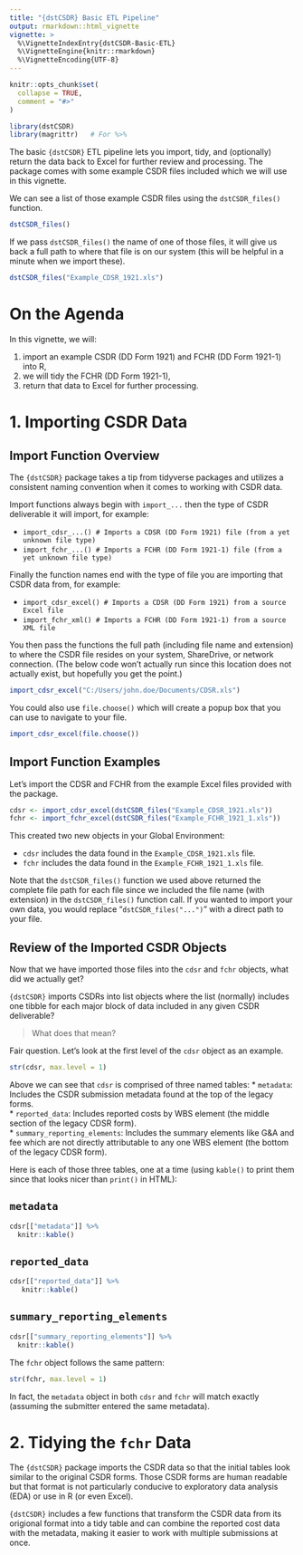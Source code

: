 ```yaml
---
title: "{dstCSDR} Basic ETL Pipeline"
output: rmarkdown::html_vignette
vignette: >
  %\VignetteIndexEntry{dstCSDR-Basic-ETL}
  %\VignetteEngine{knitr::rmarkdown}
  %\VignetteEncoding{UTF-8}
---
```


```r
knitr::opts_chunk$set(
  collapse = TRUE,
  comment = "#>"
)
```

```r
library(dstCSDR)
library(magrittr)   # For %>% 
```

The basic `{dstCSDR}` ETL pipeline lets you import, tidy, and (optionally) return the data back to Excel for further review and processing.  The package comes with some example CSDR files included which we will use in this vignette.  

We can see a list of those example CSDR files using the `dstCSDR_files()` function.

```r
dstCSDR_files()
```

If we pass `dstCSDR_files()` the name of one of those files, it will give us back a full path to where that file is on our system (this will be helpful in a minute when we import these).  

```r
dstCSDR_files("Example_CDSR_1921.xls")
```

# On the Agenda

In this vignette, we will:  

1.  import an example CSDR (DD Form 1921) and FCHR (DD Form 1921-1) into R,  
2.  we will tidy the FCHR (DD Form 1921-1),  
3.  return that data to Excel for further processing.

# 1. Importing CSDR Data

## Import Function Overview

The `{dstCSDR}` package takes a tip from tidyverse packages and utilizes a consistent naming convention when it comes to working with CSDR data.  

Import functions always begin with `import_...` then the type of CSDR deliverable it will import, for example:  

* `import_cdsr_...() # Imports a CDSR (DD Form 1921) file (from a yet unknown file type)`
* `import_fchr_...() # Imports a FCHR (DD Form 1921-1) file (from a yet unknown file type)`

Finally the function names end with the type of file you are importing that CSDR data from, for example:  

* `import_cdsr_excel() # Imports a CDSR (DD Form 1921) from a source Excel file`
* `import_fchr_xml() # Imports a FCHR (DD Form 1921-1) from a source XML file`

You then pass the functions the full path (including file name and extension) to where the CSDR file resides on your system, ShareDrive, or network connection.  (The below code won't actually run since this location does not actually exist, but hopefully you get the point.)  

```r
import_cdsr_excel("C:/Users/john.doe/Documents/CDSR.xls")
```

You could also use `file.choose()` which will create a popup box that you can use to navigate to your file.  

```r
import_cdsr_excel(file.choose())
```

## Import Function Examples

Let's import the CDSR and FCHR from the example Excel files provided with the package.  

```r
cdsr <- import_cdsr_excel(dstCSDR_files("Example_CDSR_1921.xls"))
fchr <- import_fchr_excel(dstCSDR_files("Example_FCHR_1921_1.xls"))
```

This created two new objects in your Global Environment:

* `cdsr` includes the data found in the `Example_CDSR_1921.xls` file.
* `fchr` includes the data found in the `Example_FCHR_1921_1.xls` file.

Note that the `dstCSDR_files()` function we used above returned the complete file path for each file since we included the file name (with extension) in the `dstCSDR_files()` function call.  If you wanted to import your own data, you would replace "`dstCSDR_files("...")`" with a direct path to your file.

## Review of the Imported CSDR Objects 

Now that we have imported those files into the `cdsr` and `fchr` objects, what did we actually get?  

`{dstCSDR}` imports CSDRs into list objects where the list (normally) includes one tibble for each major block of data included in any given CSDR deliverable?  

> What does that mean?  

Fair question.  Let's look at the first level of the `cdsr` object as an example.

```r
str(cdsr, max.level = 1)
```

Above we can see that `cdsr` is comprised of three named tables:
* `metadata`: Includes the CSDR submission metadata found at the top of the legacy forms.  
* `reported_data`: Includes reported costs by WBS element (the middle section of the legacy CDSR form).  
* `summary_reporting_elements`: Includes the summary elements like G&A and fee which are not directly attributable to any one WBS element (the bottom of the legacy CDSR form).  

Here is each of those three tables, one at a time (using `kable()` to print them since that looks nicer than `print()` in HTML):  

## `metadata`

```r
cdsr[["metadata"]] %>% 
  knitr::kable()
```

## `reported_data`

```r
cdsr[["reported_data"]] %>%
   knitr::kable()
```

## `summary_reporting_elements`

```r
cdsr[["summary_reporting_elements"]] %>%
  knitr::kable()
```

The `fchr` object follows the same pattern:  

```r
str(fchr, max.level = 1)
```

In fact, the `metadata` object in both `cdsr` and `fchr` will match exactly (assuming the submitter entered the same metadata).

# 2. Tidying the `fchr` Data

The `{dstCSDR}` package imports the CSDR data so that the initial tables look similar to the original CSDR forms.  Those CSDR forms are human readable but that format is not particularly conducive to exploratory data analysis (EDA) or use in R (or even Excel).  

`{dstCSDR}` includes a few functions that transform the CSDR data from its origional format into a tidy table and can combine the reported cost data with the metadata, making it easier to work with multiple submissions at once.
